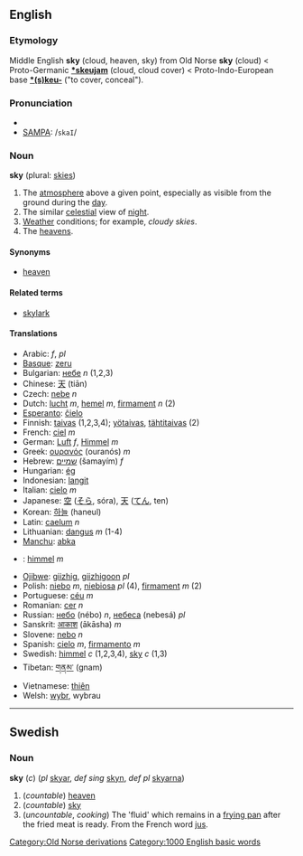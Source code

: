 ==English==

===Etymology===
Middle English '''sky''' (cloud, heaven, sky) from Old Norse '''sky''' (cloud) < Proto-Germanic '''[[*skeujam]]''' (cloud, cloud cover) < Proto-Indo-European base '''[[*(s)keu-]]''' ("to cover, conceal").

===Pronunciation===
*{{IPA|/skaɪ/}}
*[[w:SAMPA|SAMPA]]: /<tt>skaI</tt>/

===Noun===
'''sky''' (plural: [[skies]])
# The [[atmosphere]] above a given point, especially as visible from the ground during the [[day]].
# The similar [[celestial]] view of [[night]].
# [[Weather]] conditions; for example, ''cloudy skies''.
# The [[heavens]].

==== Synonyms====
*[[heaven]]

====Related terms====
*[[skylark]]

==== Translations ====
*Arabic: {{ARchar|[[سماء|سَمَاء]]}} {{IPAchar|(sámaː’)}} ''f'', {{ARchar|[[سموات|سَمَوَات]]}} {{IPAchar|(samawáːt)}} ''pl''
*[[Basque]]: [[zeru]]
*Bulgarian: [[небе]] ''n'' (1,2,3)
*Chinese: [[天]] (tiān)
*Czech: [[nebe]]  ''n''
*Dutch: [[lucht]] ''m'', [[hemel]] ''m'', [[firmament]] ''n'' (2)
*[[Esperanto]]: [[ĉielo]]
*Finnish: [[taivas]] (1,2,3,4); [[yötaivas]], [[tähtitaivas]] (2)
*French: [[ciel]] ''m''
*German: [[Luft]] ''f'', [[Himmel]] ''m''
*Greek: [[ουρανός]] (ouranós) ''m''
*Hebrew: [[שמיים]] (šamayím) ''f''
*Hungarian: [[ég]]
*Indonesian: [[langit]]
*Italian: [[cielo]] ''m''
*Japanese: [[空]] ([[そら]], sóra), [[天]] ([[てん]], ten)
*Korean: [[하늘]] (haneul)
*Latin: [[caelum]] ''n''
*Lithuanian: [[dangus]] ''m'' (1-4)
*[[Manchu]]: [[abka]]
*{{no}}: [[himmel]] ''m''
*[[Ojibwe]]: [[giizhig]], [[giizhigoon]] ''pl''
*Polish: [[niebo]] ''m'', [[niebiosa]] ''pl'' (4), [[firmament]] ''m'' (2)
*Portuguese: [[céu]] ''m''
*Romanian: [[cer]] ''n''
*Russian: [[небо]] (nébo) ''n'', [[небо|небеса]] (nebesá) ''pl''
*Sanskrit: [[आकाश]] (ākāsha) ''m''
*Slovene: [[nebo]] ''n''
*Spanish: [[cielo]] ''m'', [[firmamento]] ''m''
*Swedish: [[himmel]] ''c'' (1,2,3,4), [[sky#Swedish|sky]] ''c'' (1,3)
*Tibetan: [[གནམ་]] (gnam)
*Vietnamese: [[thiên]]
*Welsh: [[wybr]], wybrau

----

==Swedish==
===Noun===
'''sky''' (''c'') (''pl'' [[skyar]], ''def sing'' [[skyn]], ''def pl'' [[skyarna]])

#(''countable'') [[heaven]]
#(''countable'') [[sky#English|sky]]
#(''uncountable'', ''cooking'') The 'fluid' which remains in a [[frying pan]] after the fried meat is ready.  From the French word [[jus]].
[[Category:Old Norse derivations]]
[[Category:1000 English basic words]]